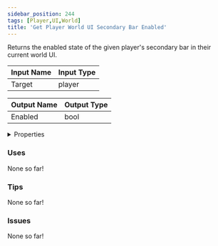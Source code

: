 ```yaml
---
sidebar_position: 244
tags: [Player,UI,World]
title: 'Get Player World UI Secondary Bar Enabled'
---
```


Returns the enabled state of the given player's secondary bar in their current world UI.




<EsbSvg />

| Input Name | Input Type |
|-----------|-----------|
| Target | player |

| Output Name | Output Type |
|-----------|-----------|
| Enabled | bool |


<details>
  <summary>Properties</summary>
  <div>
    <div>
    <table>
      <thead>
        <tr>
          <th>Is beta required?</th>
          <th>❌</th>
        </tr>
        <tr>
          <th>Is this chip a trolling risk?</th>
          <th>❌</th>
        </tr>
        <tr>
          <th>Is this chip a role assignment risk?</th>
          <th>❌</th>
        </tr>
        <tr>
          <th>Chip UUID</th>
          <th>eaddf07d-4beb-4841-990c-a6b674a66126</th>
        </tr>
      </thead>
    </table>
    </div>
  </div>
</details>

### Uses

None so far!

### Tips

None so far!

### Issues

None so far!